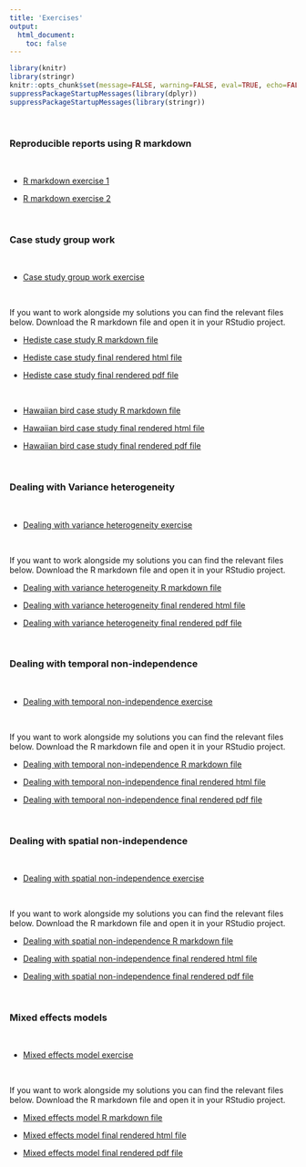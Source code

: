 ```yaml
---
title: 'Exercises'
output: 
  html_document:
    toc: false
---
```


```r
library(knitr)
library(stringr)
knitr::opts_chunk$set(message=FALSE, warning=FALSE, eval=TRUE, echo=FALSE)
suppressPackageStartupMessages(library(dplyr))
suppressPackageStartupMessages(library(stringr))
```

\  

### Reproducible reports using R markdown

\  

- [R markdown exercise 1](Rmarkdown_ex1.html)

- [R markdown exercise 2](Rmarkdown_ex2.html)

\  

### Case study group work 

\ 

- [Case study group work exercise](case_study_group_work.html)

\  

If you want to work alongside my solutions you can find the relevant files below. Download the R markdown file and open it in your RStudio project.

- [Hediste case study R markdown file](case_study_hediste.Rmd)

- [Hediste case study final rendered html file](case_study_hediste.html)

- [Hediste case study final rendered pdf file](case_study_hediste.pdf)

\  

- [Hawaiian bird case study R markdown file](case_study_hawaiian_birds.Rmd)

- [Hawaiian bird case study final rendered html file](case_study_hawaiian_birds.html)

- [Hawaiian bird case study final rendered pdf file](case_study_hawaiian_birds.pdf)

\   

### Dealing with Variance heterogeneity 

\  

- [Dealing with variance heterogeneity exercise](GLS_variance_heterogeneity_exercise.html)

\  

If you want to work alongside my solutions you can find the relevant files below. Download the R markdown file and open it in your RStudio project.

- [Dealing with variance heterogeneity R markdown file](GLS_variance_heterogeneity_report.Rmd)

- [Dealing with variance heterogeneity final rendered html file](GLS_variance_heterogeneity_report.html)

- [Dealing with variance heterogeneity final rendered pdf file](GLS_variance_heterogeneity_report.pdf)

\  

### Dealing with temporal non-independence

\  

- [Dealing with temporal non-independence exercise](GLS_temporal_nonindependence_exercise.html)

\  

If you want to work alongside my solutions you can find the relevant files below. Download the R markdown file and open it in your RStudio project.

- [Dealing with temporal non-independence R markdown file](GLS_temporal_nonindependence_report.Rmd)

- [Dealing with temporal non-independence final rendered html file](GLS_temporal_nonindependence_report.html)

- [Dealing with temporal non-independence final rendered pdf file](GLS_temporal_nonindependence_report.pdf)

\  

### Dealing with spatial non-independence

\  

- [Dealing with spatial non-independence exercise](GLS_spatial_nonindependence.html)

\  

If you want to work alongside my solutions you can find the relevant files below. Download the R markdown file and open it in your RStudio project.

- [Dealing with spatial non-independence R markdown file](GLS_spatial_nonindependence_report.Rmd)

- [Dealing with spatial non-independence final rendered html file](GLS_spatial_nonindependence_report.html)

- [Dealing with spatial non-independence final rendered pdf file](GLS_spatial_nonindependence_report.pdf)

\  

### Mixed effects models 

\  

- [Mixed effects model exercise](Mixed_Models_Exercise.html)

\  

If you want to work alongside my solutions you can find the relevant files below. Download the R markdown file and open it in your RStudio project.

- [Mixed effects model R markdown file](Mixed_Models_report.Rmd)

- [Mixed effects model final rendered html file](Mixed_Models_report.html)

- [Mixed effects model final rendered pdf file](Mixed_Models_report.pdf)

\  
  